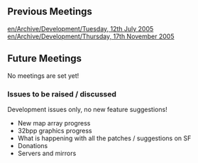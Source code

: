 

==Previous Meetings==
[[en/Archive/Development/Tuesday, 12th July 2005]]<br />
[[en/Archive/Development/Thursday, 17th November 2005]]

==Future Meetings==
No meetings are set yet!

===Issues to be raised / discussed===

Development issues only, no new feature suggestions!
* New map array progress
* 32bpp graphics progress
* What is happening with all the patches / suggestions on SF
* Donations
* Servers and mirrors